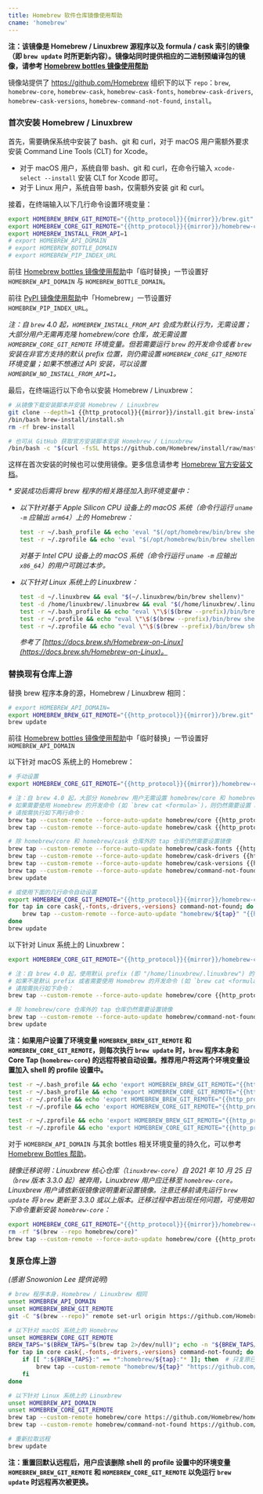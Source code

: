 ```yaml
---
title: Homebrew 软件仓库镜像使用帮助
cname: 'homebrew'
---
```


**注：该镜像是 Homebrew / Linuxbrew 源程序以及 formula / cask 索引的镜像（即 `brew update` 时所更新内容）。镜像站同时提供相应的二进制预编译包的镜像，请参考 [Homebrew bottles 镜像使用帮助](/homebrew-bottles/)**

镜像站提供了 https://github.com/Homebrew 组织下的以下 `repo`：`brew`, `homebrew-core`, `homebrew-cask`, `homebrew-cask-fonts`, `homebrew-cask-drivers`, `homebrew-cask-versions`, `homebrew-command-not-found`, `install`。

### 首次安装 Homebrew / Linuxbrew

首先，需要确保系统中安装了 bash、git 和 curl，对于 macOS 用户需额外要求安装 Command Line Tools (CLT) for Xcode。

- 对于 macOS 用户，系统自带 bash、git 和 curl，在命令行输入 `xcode-select --install` 安装 CLT for Xcode 即可。
- 对于 Linux 用户，系统自带 bash，仅需额外安装 git 和 curl。

接着，在终端输入以下几行命令设置环境变量：

<CodeBlock>

```bash
export HOMEBREW_BREW_GIT_REMOTE="{{http_protocol}}{{mirror}}/brew.git"
export HOMEBREW_CORE_GIT_REMOTE="{{http_protocol}}{{mirror}}/homebrew-core.git"
export HOMEBREW_INSTALL_FROM_API=1
# export HOMEBREW_API_DOMAIN
# export HOMEBREW_BOTTLE_DOMAIN
# export HOMEBREW_PIP_INDEX_URL
```

</CodeBlock>

前往 [Homebrew bottles 镜像使用帮助](/homebrew-bottles/)中「临时替换」一节设置好 `HOMEBREW_API_DOMAIN` 与 `HOMEBREW_BOTTLE_DOMAIN`。

前往 [PyPI 镜像使用帮助](/pypi/)中「Homebrew」一节设置好 `HOMEBREW_PIP_INDEX_URL`。

_注：自 `brew` 4.0 起，`HOMEBREW_INSTALL_FROM_API` 会成为默认行为，无需设置；大部分用户无需再克隆 homebrew/core 仓库，故无需设置 `HOMEBREW_CORE_GIT_REMOTE` 环境变量。但若需要运行 `brew` 的开发命令或者 `brew` 安装在非官方支持的默认 prefix 位置，则仍需设置  `HOMEBREW_CORE_GIT_REMOTE` 环境变量；如果不想通过 API 安装，可以设置 `HOMEBREW_NO_INSTALL_FROM_API=1`。_

最后，在终端运行以下命令以安装 Homebrew / Linuxbrew：

<CodeBlock>

```bash
# 从镜像下载安装脚本并安装 Homebrew / Linuxbrew
git clone --depth=1 {{http_protocol}}{{mirror}}/install.git brew-install
/bin/bash brew-install/install.sh
rm -rf brew-install

# 也可从 GitHub 获取官方安装脚本安装 Homebrew / Linuxbrew
/bin/bash -c "$(curl -fsSL https://github.com/Homebrew/install/raw/master/install.sh)"
```

</CodeBlock>

这样在首次安装的时候也可以使用镜像。更多信息请参考 [Homebrew 官方安装文档](https://docs.brew.sh/Installation)。

_* 安装成功后需将 brew 程序的相关路径加入到环境变量中：_

- _以下针对基于 Apple Silicon CPU 设备上的 macOS 系统（命令行运行 `uname -m` 应输出 `arm64`）上的 Homebrew：_

  ```bash
  test -r ~/.bash_profile && echo 'eval "$(/opt/homebrew/bin/brew shellenv)"' >> ~/.bash_profile
  test -r ~/.zprofile && echo 'eval "$(/opt/homebrew/bin/brew shellenv)"' >> ~/.zprofile
  ```

  _对基于 Intel CPU 设备上的 macOS 系统（命令行运行 `uname -m` 应输出 `x86_64`）的用户可跳过本步。_

- _以下针对 Linux 系统上的 Linuxbrew：_

  ```bash
  test -d ~/.linuxbrew && eval "$(~/.linuxbrew/bin/brew shellenv)"
  test -d /home/linuxbrew/.linuxbrew && eval "$(/home/linuxbrew/.linuxbrew/bin/brew shellenv)"
  test -r ~/.bash_profile && echo "eval \"\$($(brew --prefix)/bin/brew shellenv)\"" >> ~/.bash_profile
  test -r ~/.profile && echo "eval \"\$($(brew --prefix)/bin/brew shellenv)\"" >> ~/.profile
  test -r ~/.zprofile && echo "eval \"\$($(brew --prefix)/bin/brew shellenv)\"" >> ~/.zprofile
  ```

  _参考了 [https://docs.brew.sh/Homebrew-on-Linux](https://docs.brew.sh/Homebrew-on-Linux)。_

### 替换现有仓库上游

替换 brew 程序本身的源，Homebrew / Linuxbrew 相同：

<CodeBlock>

```bash
# export HOMEBREW_API_DOMAIN=
export HOMEBREW_BREW_GIT_REMOTE="{{http_protocol}}{{mirror}}/brew.git"
brew update
```

</CodeBlock>

前往 [Homebrew bottles 镜像使用帮助](/homebrew-bottles/)中「临时替换」一节设置好 `HOMEBREW_API_DOMAIN`

以下针对 macOS 系统上的 Homebrew：

<CodeBlock>

```bash
# 手动设置
export HOMEBREW_CORE_GIT_REMOTE="{{http_protocol}}{{mirror}}/homebrew-core.git"

# 注：自 brew 4.0 起，大部分 Homebrew 用户无需设置 homebrew/core 和 homebrew/cask 镜像，只需设置 HOMEBREW_API_DOMAIN 即可。
# 如果需要使用 Homebrew 的开发命令 (如 `brew cat <formula>`)，则仍然需要设置 homebrew/core 和 homebrew/cask 镜像。
# 请按需执行如下两行命令：
brew tap --custom-remote --force-auto-update homebrew/core {{http_protocol}}{{mirror}}/homebrew-core.git
brew tap --custom-remote --force-auto-update homebrew/cask {{http_protocol}}{{mirror}}/homebrew-cask.git

# 除 homebrew/core 和 homebrew/cask 仓库外的 tap 仓库仍然需要设置镜像
brew tap --custom-remote --force-auto-update homebrew/cask-fonts {{http_protocol}}{{mirror}}/homebrew-cask-fonts.git
brew tap --custom-remote --force-auto-update homebrew/cask-drivers {{http_protocol}}{{mirror}}/homebrew-cask-drivers.git
brew tap --custom-remote --force-auto-update homebrew/cask-versions {{http_protocol}}{{mirror}}/homebrew-cask-versions.git
brew tap --custom-remote --force-auto-update homebrew/command-not-found {{http_protocol}}{{mirror}}/homebrew-command-not-found.git
brew update

# 或使用下面的几行命令自动设置
export HOMEBREW_CORE_GIT_REMOTE="{{http_protocol}}{{mirror}}/homebrew-core.git"
for tap in core cask{,-fonts,-drivers,-versions} command-not-found; do
    brew tap --custom-remote --force-auto-update "homebrew/${tap}" "{{http_protocol}}{{mirror}}/homebrew-${tap}.git"
done
brew update
```

</CodeBlock>

以下针对 Linux 系统上的 Linuxbrew：

<CodeBlock>

```bash
export HOMEBREW_CORE_GIT_REMOTE="{{http_protocol}}{{mirror}}/homebrew-core.git"

# 注：自 brew 4.0 起，使用默认 prefix (即 "/home/linuxbrew/.linuxbrew") 的大部分 Homebrew 用户无需设置 homebrew/core 镜像，只需设置 HOMEBREW_API_DOMAIN 即可。
# 如果不是默认 prefix 或者需要使用 Homebrew 的开发命令 (如 `brew cat <formula>`)，则仍然需要设置 homebrew/core 镜像。
# 请按需执行如下命令：
brew tap --custom-remote --force-auto-update homebrew/core {{http_protocol}}{{mirror}}/homebrew-core.git

# 除 homebrew/core 仓库外的 tap 仓库仍然需要设置镜像
brew tap --custom-remote --force-auto-update homebrew/command-not-found {{http_protocol}}{{mirror}}/homebrew-command-not-found.git
brew update
```

</CodeBlock>

**注：如果用户设置了环境变量 `HOMEBREW_BREW_GIT_REMOTE` 和 `HOMEBREW_CORE_GIT_REMOTE`，则每次执行 `brew update` 时，`brew` 程序本身和 Core Tap (`homebrew-core`) 的远程将被自动设置。推荐用户将这两个环境变量设置加入 shell 的 profile 设置中。**

<CodeBlock>

```bash
test -r ~/.bash_profile && echo 'export HOMEBREW_BREW_GIT_REMOTE="{{http_protocol}}{{mirror}}/brew.git"' >> ~/.bash_profile  # bash
test -r ~/.bash_profile && echo 'export HOMEBREW_CORE_GIT_REMOTE="{{http_protocol}}{{mirror}}/homebrew-core.git"' >> ~/.bash_profile
test -r ~/.profile && echo 'export HOMEBREW_BREW_GIT_REMOTE="{{http_protocol}}{{mirror}}/brew.git"' >> ~/.profile
test -r ~/.profile && echo 'export HOMEBREW_CORE_GIT_REMOTE="{{http_protocol}}{{mirror}}/homebrew-core.git"' >> ~/.profile

test -r ~/.zprofile && echo 'export HOMEBREW_BREW_GIT_REMOTE="{{http_protocol}}{{mirror}}/brew.git"' >> ~/.zprofile  # zsh
test -r ~/.zprofile && echo 'export HOMEBREW_CORE_GIT_REMOTE="{{http_protocol}}{{mirror}}/homebrew-core.git"' >> ~/.zprofile
```

</CodeBlock>

对于 `HOMEBREW_API_DOMAIN` 与其余 bottles 相关环境变量的持久化，可以参考 [Homebrew Bottles 帮助](/homebrew-bottles/)。

_镜像迁移说明：Linuxbrew 核心仓库（`linuxbrew-core`）自 2021 年 10 月 25 日（`brew` 版本 3.3.0 起）被弃用，Linuxbrew 用户应迁移至 `homebrew-core`。Linuxbrew 用户请依新版镜像说明重新设置镜像。注意迁移前请先运行 `brew update` 将 `brew` 更新至 3.3.0 或以上版本。迁移过程中若出现任何问题，可使用如下命令重新安装 `homebrew-core`：_

<CodeBlock>

```bash
export HOMEBREW_CORE_GIT_REMOTE="{{http_protocol}}{{mirror}}/homebrew-core.git"
rm -rf "$(brew --repo homebrew/core)"
brew tap --custom-remote --force-auto-update homebrew/core {{http_protocol}}{{mirror}}/homebrew-core.git
```

</CodeBlock>

### 复原仓库上游

_(感谢 Snowonion Lee 提供说明)_

```bash
# brew 程序本身，Homebrew / Linuxbrew 相同
unset HOMEBREW_API_DOMAIN
unset HOMEBREW_BREW_GIT_REMOTE
git -C "$(brew --repo)" remote set-url origin https://github.com/Homebrew/brew

# 以下针对 macOS 系统上的 Homebrew
unset HOMEBREW_CORE_GIT_REMOTE
BREW_TAPS="$(BREW_TAPS="$(brew tap 2>/dev/null)"; echo -n "${BREW_TAPS//$'\n'/:}")"
for tap in core cask{,-fonts,-drivers,-versions} command-not-found; do
    if [[ ":${BREW_TAPS}:" == *":homebrew/${tap}:"* ]]; then  # 只复原已安装的 Tap
        brew tap --custom-remote "homebrew/${tap}" "https://github.com/Homebrew/homebrew-${tap}"
    fi
done

# 以下针对 Linux 系统上的 Linuxbrew
unset HOMEBREW_API_DOMAIN
unset HOMEBREW_CORE_GIT_REMOTE
brew tap --custom-remote homebrew/core https://github.com/Homebrew/homebrew-core
brew tap --custom-remote homebrew/command-not-found https://github.com/Homebrew/homebrew-command-not-found

# 重新拉取远程
brew update
```

**注：重置回默认远程后，用户应该删除 shell 的 profile 设置中的环境变量 `HOMEBREW_BREW_GIT_REMOTE` 和 `HOMEBREW_CORE_GIT_REMOTE` 以免运行 `brew update` 时远程再次被更换。**

